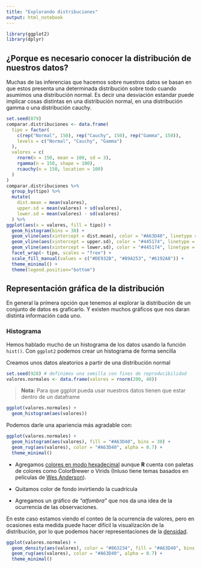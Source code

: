 ```yaml
---
title: "Explorando distribuciones"
output: html_notebook
---
```


```r
library(ggplot2)
library(dplyr)
```


## ¿Porque es necesario conocer la distribución de nuestros datos?

Muchas de las inferencias que hacemos sobre nuestros datos se basan en que 
estos presenta una determinada distribución sobre todo cuando asumimos una distribución
normal. Es decir una desviación estandar puede implicar cosas distintas en
una distribución normal, en una distribución gamma o una distribución cauchy.


```r
set.seed(879)
comparar.distribuciones <- data.frame(
  tipo = factor(
    c(rep("Normal", 150), rep("Cauchy", 150), rep("Gamma", 150)),
    levels = c("Normal", "Cauchy", "Gamma")
  ), 
  valores = c(
    rnorm(n = 150, mean = 100, sd = 3),
    rgamma(n = 150, shape = 100),
    rcauchy(n = 150, location = 100)
  )
)
comparar.distribuciones %>% 
  group_by(tipo) %>% 
  mutate(
    dist.mean = mean(valores),
    upper.sd = mean(valores) + sd(valores),
    lower.sd = mean(valores) - sd(valores)
  ) %>% 
ggplot(aes(x = valores, fill = tipo)) +
  geom_histogram(bins = 30) +
  geom_vline(aes(xintercept = dist.mean), color = "#A63D40", linetype = "dashed", size = 1) +
  geom_vline(aes(xintercept = upper.sd), color = "#445174", linetype = "dotted", size = 1) +
  geom_vline(aes(xintercept = lower.sd), color = "#445174", linetype = "dotted", size = 1) +
  facet_wrap(~ tipo, scales = "free") +
  scale_fill_manual(values = c("#DE932B", "#89A253", "#6192A8")) +
  theme_minimal() +
  theme(legend.position="bottom")

```

## Representación gráfica de la distribución

En general la prímera opción que tenemos al explorar la distribución de un conjunto
de datos es graficarlo. Y existen muchos gráficos que nos daran distinta información 
cada uno.

### Histograma

Hemos hablado mucho de un histograma de los datos usando la función `hist()`.
Con `ggplot2` podemos crear un histograma de forma sencilla

Creamos unos datos aleatorios a partir de una distribución normal

```r
set.seed(928) # definimos una semilla con fines de reproducibilidad
valores.normales <- data.frame(valores = rnorm(200, 40))
```

> **Nota:**
> Para que ggplot pueda usar nuestros datos tienen que estar dentro de un dataframe

```r
ggplot(valores.normales) +
  geom_histogram(aes(valores))
```
Podemos darle una apariencia más agradable con:

```r
ggplot(valores.normales) +
  geom_histogram(aes(valores), fill = "#A63D40", bins = 30) +
  geom_rug(aes(valores), color = "#A63D40", alpha = 0.7) +
  theme_minimal()
```

- Agregamos [colores en modo hexadecimal](https://www.color-hex.com/)
aunque **R** cuenta con paletas de colores como ColorBrewer o Virids (Inluso tiene
temas basados en películas de
[Wes Anderson](https://cran.r-project.org/web/packages/wesanderson/index.html)).

- Quitamos color de fondo invirtiendo la cuadrícula

- Agregamos un gráfico de _"alfombra"_ que nos da una idea de la ocurrencia 
de las observaciones.

En este caso estamos viendo el conteo de la ocurrencia de valores,
pero en ocasiones esta medida puede hacer difícil la visualización de la distribución,
por lo que podemos hacer representaciones de la
[densidad](https://en.wikipedia.org/wiki/Kernel_density_estimation).

```r
ggplot(valores.normales) +
  geom_density(aes(valores), color = "#863234", fill = "#A63D40", bins = 30, alpha = 0.8) +
  geom_rug(aes(valores), color = "#A63D40", alpha = 0.7) +
  theme_minimal()
```

